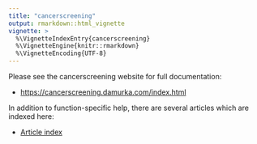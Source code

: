 ```yaml
---
title: "cancerscreening"
output: rmarkdown::html_vignette
vignette: >
  %\VignetteIndexEntry{cancerscreening}
  %\VignetteEngine{knitr::rmarkdown}
  %\VignetteEncoding{UTF-8}
---
```


Please see the cancerscreening website for full documentation:

  * <https://cancerscreening.damurka.com/index.html>
  
In addition to function-specific help, there are several articles which are indexed here:

  * [Article index](cancerscreening.damurka.com/articles/index.html)
